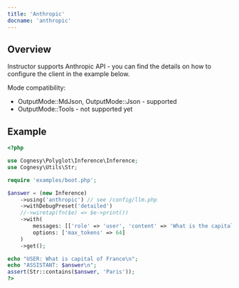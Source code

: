 ```yaml
---
title: 'Anthropic'
docname: 'anthropic'
---
```


## Overview

Instructor supports Anthropic API - you can find the details on how to configure
the client in the example below.

Mode compatibility:
- OutputMode::MdJson, OutputMode::Json - supported
- OutputMode::Tools - not supported yet


## Example

```php
<?php

use Cognesy\Polyglot\Inference\Inference;
use Cognesy\Utils\Str;

require 'examples/boot.php';

$answer = (new Inference)
    ->using('anthropic') // see /config/llm.php
    ->withDebugPreset('detailed')
    //->wiretap(fn($e) => $e->print())
    ->with(
        messages: [['role' => 'user', 'content' => 'What is the capital of France']],
        options: ['max_tokens' => 64]
    )
    ->get();

echo "USER: What is capital of France\n";
echo "ASSISTANT: $answer\n";
assert(Str::contains($answer, 'Paris'));
?>
```